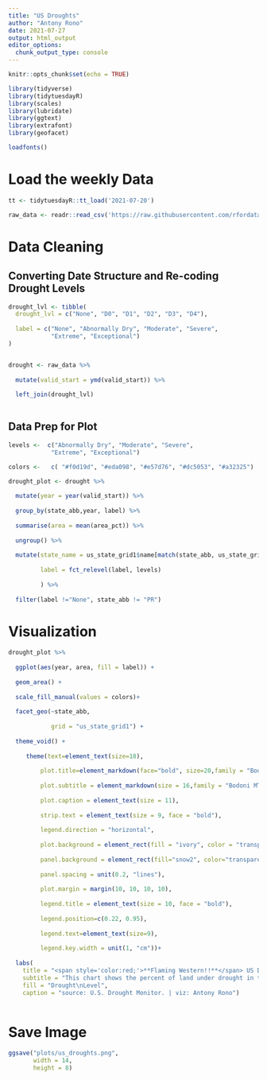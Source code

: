 ```yaml
---
title: "US Droughts"
author: "Antony Rono"
date: 2021-07-27
output: html_output
editor_options: 
  chunk_output_type: console
---
```


```r

knitr::opts_chunk$set(echo = TRUE)

library(tidyverse)
library(tidytuesdayR)
library(scales)
library(lubridate)
library(ggtext)
library(extrafont)
library(geofacet)

loadfonts()
```

# Load the weekly Data

```r

tt <- tidytuesdayR::tt_load('2021-07-20')

raw_data <- readr::read_csv('https://raw.githubusercontent.com/rfordatascience/tidytuesday/master/data/2021/2021-07-20/drought.csv')


```

# Data Cleaning

## Converting Date Structure and Re-coding Drought Levels

```r

drought_lvl <- tibble(
  drought_lvl = c("None", "D0", "D1", "D2", "D3", "D4"),
  
  label = c("None", "Abnormally Dry", "Moderate", "Severe", 
            "Extreme", "Exceptional")
)


drought <- raw_data %>% 
  
  mutate(valid_start = ymd(valid_start)) %>% 
  
  left_join(drought_lvl)
  

```

## Data Prep for Plot

```r

levels <-  c("Abnormally Dry", "Moderate", "Severe", 
            "Extreme", "Exceptional")

colors <-   c( "#f0d19d", "#eda098", "#e57d76", "#dc5053", "#a32325")

drought_plot <- drought %>% 
  
  mutate(year = year(valid_start)) %>% 
  
  group_by(state_abb,year, label) %>% 
  
  summarise(area = mean(area_pct)) %>% 
  
  ungroup() %>% 
  
  mutate(state_name = us_state_grid1$name[match(state_abb, us_state_grid1$code)],
         
         label = fct_relevel(label, levels)
         
         ) %>% 
  
  filter(label !="None", state_abb != "PR") 

```


# Visualization

```r

drought_plot %>% 
  
  ggplot(aes(year, area, fill = label)) +
  
  geom_area() +
  
  scale_fill_manual(values = colors)+
  
  facet_geo(~state_abb,
            
            grid = "us_state_grid1") +
  
  theme_void() +
  
     theme(text=element_text(size=18), 
           
         plot.title=element_markdown(face="bold", size=20,family = "Bodoni MT Black"), 
         
         plot.subtitle = element_markdown(size = 16,family = "Bodoni MT"),
         
         plot.caption = element_text(size = 11),
         
         strip.text = element_text(size = 9, face = "bold"),
         
         legend.direction = "horizontal",
         
         plot.background = element_rect(fill = "ivory", color = "transparent"),
         
         panel.background = element_rect(fill="snow2", color="transparent"),
         
         panel.spacing = unit(0.2, "lines"), 
         
         plot.margin = margin(10, 10, 10, 10),
         
         legend.title = element_text(size = 10, face = "bold"),
         
         legend.position=c(0.22, 0.95),
         
         legend.text=element_text(size=9),
         
         legend.key.width = unit(1, "cm"))+
  
  labs(
    title = "<span style='color:red;'>**Flaming Western!!**</span> US Drought: 2000 - 2021",
    subtitle = "This chart shows the percent of land under drought in the different states of the US since the start of 2000.<br>Wouldn't we all love to live in the <span style='color:steelblue;'>**Cool Eastern States?**</span>",
    fill = "Drought\nLevel",
    caption = "source: U.S. Drought Monitor. | viz: Antony Rono")
  

```


# Save Image

```r
ggsave("plots/us_droughts.png", 
       width = 14, 
       height = 8)

```
